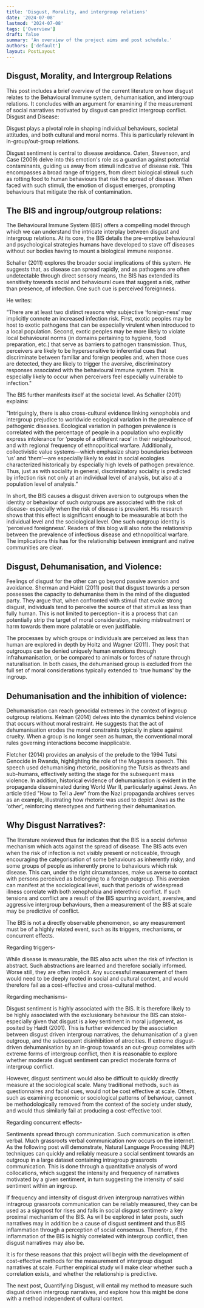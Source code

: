 ```yaml
---
title: 'Disgust, Morality, and intergroup relations'
date: '2024-07-08'
lastmod: '2024-07-08'
tags: ['Overview']
draft: false
summary: 'An overview of the project aims and post schedule.'
authors: ['default']
layout: PostLayout
---
```

## Disgust, Morality, and Intergroup Relations

This post includes a brief overview of the current literature on how disgust relates to the Behavioural Immune system, dehumanisation, and intergroup relations. It concludes with an argument for examining if the measurement of social narratives motivated by disgust can predict intergroup conflict. 
Disgust and Disease:

Disgust plays a pivotal role in shaping individual behaviours, societal attitudes, and both cultural and moral norms. This is particularly relevant in in-group/out-group relations.

Disgust sentiment is central to disease avoidance. Oaten, Stevenson, and Case (2009) delve into this emotion's role as a guardian against potential contaminants, guiding us away from stimuli indicative of disease risk. This encompasses a broad range of triggers, from direct biological stimuli such as rotting food to human behaviours that risk the spread of disease. When faced with such stimuli, the emotion of disgust emerges, prompting behaviours that mitigate the risk of contamination.

## The BIS and ingroup/outgroup relations:

The Behavioural Immune System (BIS) offers a compelling model through which we can understand the intricate interplay between disgust and intergroup relations. At its core, the BIS details the pre-emptive behavioural and psychological strategies humans have developed to stave off diseases without our bodies having to mount a biological immune response.

Schaller (2011) explores the broader social implications of this system. He suggests that, as disease can spread rapidly, and as pathogens are often undetectable through direct sensory means, the BIS has extended its sensitivity towards social and behavioural cues that suggest a risk, rather than presence, of infection. One such cue is perceived foreignness.

He writes:

“There are at least two distinct reasons why subjective ‘foreign-ness’ may implicitly connote an increased infection risk. First, exotic peoples may be host to exotic pathogens that can be especially virulent when introduced to a local population. Second, exotic peoples may be more likely to violate local behavioural norms (in domains pertaining to hygiene, food preparation, etc.) that serve as barriers to pathogen transmission. Thus, perceivers are likely to be hypersensitive to inferential cues that discriminate between familiar and foreign peoples and, when those cues are detected, they are likely to trigger the aversive, discriminatory responses associated with the behavioural immune system. This is especially likely to occur when perceivers feel especially vulnerable to infection."

The BIS further manifests itself at the societal level. As Schaller (2011) explains:

"Intriguingly, there is also cross-cultural evidence linking xenophobia and intergroup prejudice to worldwide ecological variation in the prevalence of pathogenic diseases. Ecological variation in pathogen prevalence is correlated with the percentage of people in a population who explicitly express intolerance for ‘people of a different race’ in their neighbourhood, and with regional frequency of ethnopolitical warfare. Additionally, collectivistic value systems—which emphasize sharp boundaries between ‘us’ and ‘them’—are especially likely to exist in social ecologies characterized historically by especially high levels of pathogen prevalence. Thus, just as with sociality in general, discriminatory sociality is predicted by infection risk not only at an individual level of analysis, but also at a population level of analysis.”

In short, the BIS causes a disgust driven aversion to outgroups when the identity or behaviour of such outgroups are associated with the risk of disease- especially when the risk of disease is prevalent. His research shows that this effect is significant enough to be measurable at both the individual level and the sociological level. One such outgroup identity is ‘perceived foreignness’. Readers of this blog will also note the relationship between the prevalence of infectious disease and ethnopolitical warfare. The implications this has for the relationship between immigrant and native communities are clear.

## Disgust, Dehumanisation, and Violence:

Feelings of disgust for the other can go beyond passive aversion and avoidance. Sherman and Haidt (2011) posit that disgust towards a person possesses the capacity to dehumanise them in the mind of the disgusted party. They argue that, when confronted with stimuli that evoke strong disgust, individuals tend to perceive the source of that stimuli as less than fully human. This is not limited to perception- it is a process that can potentially strip the target of moral consideration, making mistreatment or harm towards them more palatable or even justifiable.

The processes by which groups or individuals are perceived as less than human are explored in depth by Holtz and Wagner (2011). They posit that outgroups can be denied uniquely human emotions through infrahumanisation, or be compared to animals or forces of nature through naturalisation. In both cases, the dehumanised group is excluded from the full set of moral considerations typically extended to 'true humans' by the ingroup.

## Dehumanisation and the inhibition of violence:

Dehumanisation can reach genocidal extremes in the context of ingroup outgroup relations. Kelman (2014) delves into the dynamics behind violence that occurs without moral restraint. He suggests that the act of dehumanisation erodes the moral constraints typically in place against cruelty. When a group is no longer seen as human, the conventional moral rules governing interactions become inapplicable.

Fletcher (2014) provides an analysis of the prelude to the 1994 Tutsi Genocide in Rwanda, highlighting the role of the Mugesera speech. This speech used dehumanising rhetoric, positioning the Tutsis as threats and sub-humans, effectively setting the stage for the subsequent mass violence. In addition, historical evidence of dehumanisation is evident in the propaganda disseminated during World War II, particularly against Jews. An article titled "How to Tell a Jew" from the Nazi propaganda archives serves as an example, illustrating how rhetoric was used to depict Jews as the 'other', reinforcing stereotypes and furthering their dehumanisation.

## Why Disgust Narratives?:

The literature reviewed thus far indicates that the BIS is a social defense mechanism which acts against the spread of disease. The BIS acts even when the risk of infection is not visibly present or noticeable, through encouraging the categorisation of some behaviours as inherently risky, and some groups of people as inherently prone to behaviours which risk disease. This can, under the right circumstances, make us averse to contact with persons perceived as belonging to a foreign outgroup. This aversion can manifest at the sociological level, such that periods of widespread illness correlate with both xenophobia and interethnic conflict. If such tensions and conflict are a result of the BIS spurring avoidant, aversive, and aggressive intergroup behaviours, then a measurement of the BIS at scale may be predictive of conflict.

The BIS is not a directly observable phenomenon, so any measurement must be of a highly related event, such as its triggers, mechanisms, or concurrent effects.

Regarding triggers-

While disease is measurable, the BIS also acts when the risk of infection is abstract. Such abstractions are learned and therefore socially informed. Worse still, they are often implicit. Any successful measurement of them would need to be deeply rooted in social and cultural context, and would therefore fail as a cost-effective and cross-cultural method.

Regarding mechanisms-

Disgust sentiment is highly associated with the BIS. It is therefore likely to be highly associated with the exclusionary behaviour the BIS can stoke- especially given that disgust is a key sentiment in moral judgement, as posited by Haidt (2001). This is further evidenced by the association between disgust driven intergroup narratives, the dehumanisation of a given outgroup, and the subsequent disinhibition of atrocities. If extreme disgust-driven dehumanisation by an in-group towards an out-group correlates with extreme forms of intergroup conflict, then it is reasonable to explore whether moderate disgust sentiment can predict moderate forms of intergroup conflict.

However, disgust sentiment would also be difficult to quickly directly measure at the sociological scale. Many traditional methods, such as questionnaires and facial cues, would not be cost effective at scale. Others, such as examining economic or sociological patterns of behaviour, cannot be methodologically removed from the context of the society under study, and would thus similarly fail at producing a cost-effective tool.

Regarding concurrent effects-

Sentiments spread through communication. Such communication is often verbal. Much grassroots verbal communication now occurs on the internet. As the following post will demonstrate, Natural Language Processing (NLP) techniques can quickly and reliably measure a social sentiment towards an outgroup in a large dataset containing intragroup grassroots communication. This is done through a quantitative analysis of word collocations, which suggest the intensity and frequency of narratives motivated by a given sentiment, in turn suggesting the intensity of said sentiment within an ingroup.

If frequency and intensity of disgust driven intergroup narratives within intragroup grassroots communication can be reliably measured, they can be used as a signpost for rises and falls in social disgust sentiment- a key proximal mechanism of the BIS. As will be explored in later posts, such narratives may in addition be a cause of disgust sentiment and thus BIS inflammation through a perception of social consensus. Therefore, if the inflammation of the BIS is highly correlated with intergroup conflict, then disgust narratives may also be.

It is for these reasons that this project will begin with the development of cost-effective methods for the measurement of intergroup disgust narratives at scale. Further empirical study will make clear whether such a correlation exists, and whether the relationship is predictive.

The next post, Quantifying Disgust, will entail my method to measure such disgust driven intergroup narratives, and explore how this might be done with a method independent of cultural context.